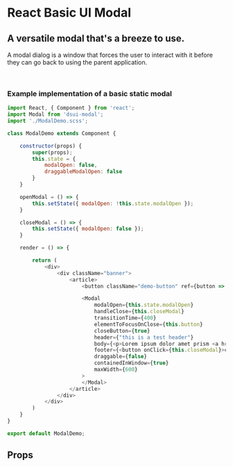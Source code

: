
<Meta title="Modal docs" component={Modal} />

# React Basic UI Modal

## A versatile modal that's a breeze to use.

A modal dialog is a window that forces the user to interact with it before they can go back to using the parent application.

<Story name="Modal">
    <ModalDemo />
</Story>

<br/>

### Example implementation of a basic static modal

```js
import React, { Component } from 'react';
import Modal from 'dsui-modal';
import './ModalDemo.scss';

class ModalDemo extends Component {

    constructor(props) {
        super(props);
        this.state = {
            modalOpen: false,
            draggableModalOpen: false
        }
    }

    openModal = () => {
        this.setState({ modalOpen: !this.state.modalOpen });
    }

    closeModal = () => {
        this.setState({ modalOpen: false });
    }

    render = () => {

        return (
            <div>
                <div className="banner">
                    <article>
                        <button className="demo-button" ref={button => { this.button = button }} onClick={this.openModal}>Open Static Modal</button>

                        <Modal
                            modalOpen={this.state.modalOpen}
                            handleClose={this.closeModal}
                            transitionTime={400}
                            elementToFocusOnClose={this.button}
                            closeButton={true}
                            header={"this is a test header"}
                            body={<p>Lorem ipsum dolor amet prism <a href="">test</a> blue bottle copper mug coloring book kale chips pour-over ennui shoreditch godard. Typewriter letterpress hot chicken, waistcoat tumblr lomo cornhole. Intelligentsia activated charcoal mustache selvage fam schlitz gentrify food truck.</p>}
                            footer={<button onClick={this.closeModal}>close</button>}
                            draggable={false}
                            containedInWindow={true}
                            maxWidth={600}
                        >
                        </Modal>
                    </article>
                </div>
            </div>
        )
    }
}

export default ModalDemo;
```

## Props

<Props of={Modal} />

